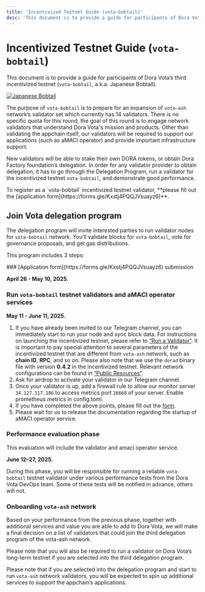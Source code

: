 ```yaml
---
title: 'Incentivized Testnet Guide (vota-bobtail)'
desc: 'This document is to provide a guide for participants of Dora Vota’s second incentivized testnet (vota-bobtail, a.k.a. Scottish Fold).'
---
```



# Incentivized Testnet Guide (`vota-bobtail`)

This document is to provide a guide for participants of Dora Vota’s third incentivized testnet (`vota-bobtail`, a.k.a. Japanese Bobtail).

[<Image src="/images/japanese-bobtail.png" alt="Japanese Bobtail" width={512} height={512}/>](https://www.purina.no/node/3921)

The purpose of `vota-bobtail` is to prepare for an expansion of `vota-ash` network’s validator set which currently has 14 validators. There is no specific quota for this round, the goal of this round is to engage network validators that understand Dora Vota's mission and products. Other than validating the appchain itself, our validators will be required to support our applications (such as aMACI operator) and provide important infrastructure support.

New validators will be able to stake their own DORA tokens, or obtain Dora Factory foundation’s delegation. In order for any validator provider to obtain delegation, it has to go through the Delegation Program, run a validator for the incentivized testnet `vota-bobtail`, and demonstrate good performance.

<Callout>
  To register as a `vota-bobtail` incentivized testnet validator, **please fill
  out the [application form](https://forms.gle/Kxstj4PQQJVsuayz6)**.
</Callout>

## Join Vota delegation program

The delegation program will invite interested parties to run validator nodes for `vota-bobtail` network. You’ll validate blocks for `vota-bobtail`, vote for governance proposals, and get gas distributions.

This program includes 3 steps:

<Steps>
### [Application form](https://forms.gle/Kxstj4PQQJVsuayz6) submission

**April 26 - May 10, 2025.**

### Run `vota-bobtail` testnet validators and aMACI operator services

**May 11 - June 11, 2025.**

1. If you have already been invited to our Telegram channel, you can immediately start to run your node and sync block data. For instructions on launching the incentivized testnet, please refer to [“Run a Validator”](/docs/vota-devops/validator). It is important to pay special attention to several parameters of the incentivized testnet that are different from `vota-ash` network, such as **chain ID**, **RPC**, and so on. Please also note that we use the `dorad` binary file with version **0.4.2** in the incentivized testnet. Relevant network configurations can be found in [“Public Resources”](/docs/vota-dev/resources).
2. Ask for airdrop to activate your validator in our Telegram channel.
3. Once your validator is up, add a firewall rule to allow our monitor server `34.127.117.186` to access metrics port `26660` of your server. Enable prometheus metrics in config.toml.
4. If you have completed the above points, please fill out the [form](https://forms.gle/pDB8qQuwx5CFgPqH6).
5. Please wait for us to release the documentation regarding the startup of aMACI operator service.

### Performance evaluation phase

<Callout>
  This evaluation will include the validator and amaci operator service.
</Callout>

**June 12–27, 2025.**

During this phase, you will be responsible for running a reliable `vota-bobtail` testnet validator under various performance tests from the Dora Vota DevOps team. Some of these tests will be notified in advance, others will not.

### Onboarding `vota-ash` network

Based on your performance from the previous phase, together with additional services and value you are able to add to Dora Vota, we will make a final decision on a list of validators that could join the third delegation program of the vota-ash network.

Please note that you will also be required to run a validator on Dora Vota’s long-term testnet if you are selected into the third delegation program.

</Steps>

Please note that if you are selected into the delegation program and start to run `vota-ash` network validators, you will be expected to spin up additional services to support the appchain’s applications.
